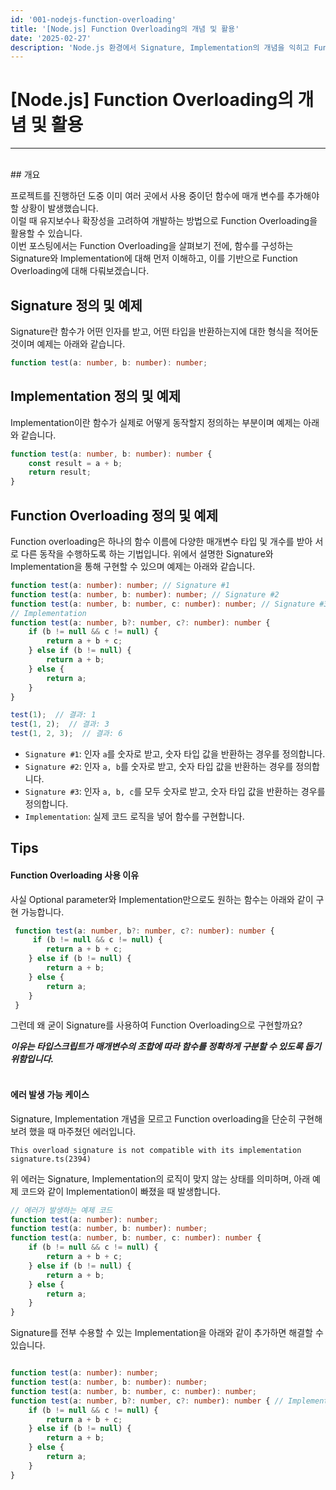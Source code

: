 ```yaml
---
id: '001-nodejs-function-overloading'
title: '[Node.js] Function Overloading의 개념 및 활용'
date: '2025-02-27'
description: 'Node.js 환경에서 Signature, Implementation의 개념을 익히고 Function Overloading을 활용해보기'
---
```


# [Node.js] Function Overloading의 개념 및 활용
---
<br />
## 개요

프로젝트를 진행하던 도중 이미 여러 곳에서 사용 중이던 함수에 매개 변수를 추가해야할 상황이 발생했습니다.<br />
이럴 때 유지보수나 확장성을 고려하여 개발하는 방법으로 Function Overloading을 활용할 수 있습니다.<br />
이번 포스팅에서는 Function Overloading을 살펴보기 전에, 함수를 구성하는 Signature와 Implementation에 대해 먼저 이해하고, 이를 기반으로 Function Overloading에 대해 다뤄보겠습니다.

<MdxDivider />

## Signature 정의 및 예제

Signature란 함수가 어떤 인자를 받고, 어떤 타입을 반환하는지에 대한 형식을 적어둔 것이며 예제는 아래와 같습니다.

```typescript
function test(a: number, b: number): number;
```

<MdxDivider />

## Implementation 정의 및 예제

Implementation이란 함수가 실제로 어떻게 동작할지 정의하는 부분이며 예제는 아래와 같습니다.

```typescript
function test(a: number, b: number): number {
	const result = a + b;
	return result;
}
```

<MdxDivider />

## Function Overloading 정의 및 예제

Function overloading은 하나의 함수 이름에 다양한 매개변수 타입 및 개수를 받아 서로 다른 동작을 수행하도록 하는 기법입니다. 위에서 설명한 Signature와 Implementation을 통해 구현할 수 있으며 예제는 아래와 같습니다.

```typescript
function test(a: number): number; // Signature #1
function test(a: number, b: number): number; // Signature #2
function test(a: number, b: number, c: number): number; // Signature #3
// Implementation
function test(a: number, b?: number, c?: number): number {
    if (b != null && c != null) {
        return a + b + c;
    } else if (b != null) {
        return a + b;
    } else {
        return a;
    }
}

test(1);  // 결과: 1
test(1, 2);  // 결과: 3
test(1, 2, 3);  // 결과: 6
```

- `Signature #1`: 인자 `a`를 숫자로 받고, 숫자 타입 값을 반환하는 경우를 정의합니다.
- `Signature #2`: 인자 `a, b`를 숫자로 받고, 숫자 타입 값을 반환하는 경우를 정의합니다.
- `Signature #3`: 인자 `a, b, c`를 모두 숫자로 받고, 숫자 타입 값을 반환하는 경우를 정의합니다.
- `Implementation`: 실제 코드 로직을 넣어 함수를 구현합니다.

<MdxDivider />

## Tips

#### Function Overloading 사용 이유

사실 Optional parameter와 Implementation만으로도 원하는 함수는 아래와 같이 구현 가능합니다.

```typescript
 function test(a: number, b?: number, c?: number): number {
     if (b != null && c != null) {
        return a + b + c;
    } else if (b != null) {
        return a + b;
    } else {
        return a;
    }
 }
```

그런데 왜 굳이 Signature를 사용하여 Function Overloading으로 구현할까요?<br />

***이유는 타입스크립트가 매개변수의 조합에 따라 함수를 정확하게 구분할 수 있도록 돕기 위함입니다.***
<br />
<br />
#### 에러 발생 가능 케이스

Signature, Implementation 개념을 모르고 Function overloading을 단순히 구현해보려 했을 때 마주쳤던 에러입니다.<br />
```
This overload signature is not compatible with its implementation signature.ts(2394)
```
위 에러는 Signature, Implementation의 로직이 맞지 않는 상태를 의미하며, 아래 예제 코드와 같이 Implementation이 빠졌을 때 발생합니다.

```typescript
// 에러가 발생하는 예제 코드
function test(a: number): number;
function test(a: number, b: number): number;
function test(a: number, b: number, c: number): number {
    if (b != null && c != null) {
        return a + b + c;
    } else if (b != null) {
        return a + b;
    } else {
        return a;
    }
}
```

Signature를 전부 수용할 수 있는 Implementation을 아래와 같이 추가하면 해결할 수 있습니다.

```typescript

function test(a: number): number;
function test(a: number, b: number): number;
function test(a: number, b: number, c: number): number;
function test(a: number, b?: number, c?: number): number { // Implementation 추가
    if (b != null && c != null) {
        return a + b + c;
    } else if (b != null) {
        return a + b;
    } else {
        return a;
    }
}
```